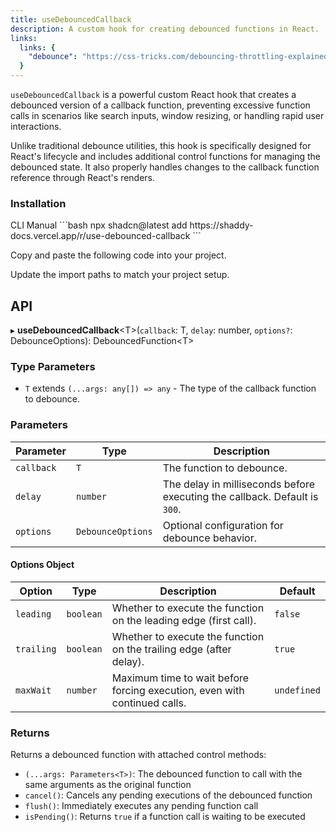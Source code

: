 ```yaml
---
title: useDebouncedCallback
description: A custom hook for creating debounced functions in React.
links:
  links: {
    "debounce": "https://css-tricks.com/debouncing-throttling-explained-examples/",
  }
---
```


`useDebouncedCallback` is a powerful custom React hook that creates a debounced version of a callback function, preventing excessive function calls in scenarios like search inputs, window resizing, or handling rapid user interactions.

Unlike traditional debounce utilities, this hook is specifically designed for React's lifecycle and includes additional control functions for managing the debounced state. It also properly handles changes to the callback function reference through React's renders.

<ComponentPreview name="use-debounced-callback-example" />

### Installation

<CodeTabs>

<TabsList>
  <TabsTrigger value="cli">CLI</TabsTrigger>
  <TabsTrigger value="manual">Manual</TabsTrigger>
</TabsList>

<TabsContent value="cli">
```bash
npx shadcn@latest add https://shaddy-docs.vercel.app/r/use-debounced-callback
```

</TabsContent>

<TabsContent value="manual">

<Steps>

<Step>Copy and paste the following code into your project.</Step>

<ComponentSource name="use-debounced-callback" />

<Step>Update the import paths to match your project setup.</Step>

</Steps>

</TabsContent>

</CodeTabs>

## API

▸ **useDebouncedCallback**\<T\>(`callback`: T, `delay`: number, `options?`: DebounceOptions): DebouncedFunction\<T\>

### Type Parameters

- `T` extends `(...args: any[]) => any` - The type of the callback function to debounce.

### Parameters

| Parameter | Type | Description |
| --- | --- | --- |
| `callback` | `T` | The function to debounce. |
| `delay` | `number` | The delay in milliseconds before executing the callback. Default is `300`. |
| `options` | `DebounceOptions` | Optional configuration for debounce behavior. |

#### Options Object

| Option | Type | Description | Default |
| --- | --- | --- | --- |
| `leading` | `boolean` | Whether to execute the function on the leading edge (first call). | `false` |
| `trailing` | `boolean` | Whether to execute the function on the trailing edge (after delay). | `true` |
| `maxWait` | `number` | Maximum time to wait before forcing execution, even with continued calls. | `undefined` |

### Returns

Returns a debounced function with attached control methods:

- `(...args: Parameters<T>)`: The debounced function to call with the same arguments as the original function
- `cancel()`: Cancels any pending executions of the debounced function
- `flush()`: Immediately executes any pending function call
- `isPending()`: Returns `true` if a function call is waiting to be executed

